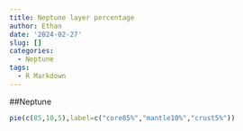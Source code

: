 ```yaml
---
title: Neptune layer percentage
author: Ethan
date: '2024-02-27'
slug: []
categories:
  - Neptune
tags:
  - R Markdown
---
```


##Neptune

```r
pie(c(85,10,5),label=c("core85%","mantle10%","crust5%"))
```